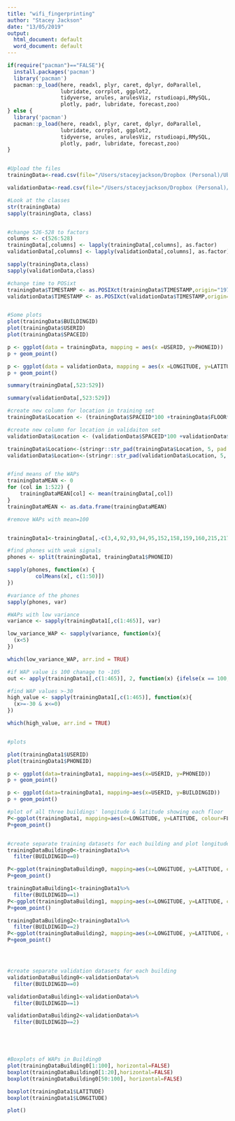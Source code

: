 ```yaml
---
title: "wifi_fingerprinting"
author: "Stacey Jackson"
date: "13/05/2019"
output:
  html_document: default
  word_document: default
---
```


```r
if(require("pacman")=="FALSE"){
  install.packages('pacman')
  library('pacman')
  pacman::p_load(here, readxl, plyr, caret, dplyr, doParallel,
                 lubridate, corrplot, ggplot2, 
                 tidyverse, arules, arulesViz, rstudioapi,RMySQL,
                 plotly, padr, lubridate, forecast,zoo)
} else {
  library('pacman')
  pacman::p_load(here, readxl, plyr, caret, dplyr, doParallel,
                 lubridate, corrplot, ggplot2, 
                 tidyverse, arules, arulesViz, rstudioapi,RMySQL,
                 plotly, padr, lubridate, forecast,zoo)
}


#Upload the files
trainingData<-read.csv(file="/Users/staceyjackson/Dropbox (Personal)/Ubiqum/May_2019_Wifi/Dataset/UJIndoorLoc/trainingData.csv", header=TRUE, sep=",")

validationData<-read.csv(file="/Users/staceyjackson/Dropbox (Personal)/Ubiqum/May_2019_Wifi/Dataset/UJIndoorLoc/validationData.csv", header=TRUE, sep=",")

#Look at the classes
str(trainingData)
sapply(trainingData, class)


#change 526-528 to factors
columns <- c(526:528)
trainingData[,columns] <- lapply(trainingData[,columns], as.factor)
validationData[,columns] <- lapply(validationData[,columns], as.factor)

sapply(trainingData,class)
sapply(validationData,class)

#change time to POSixt
trainingData$TIMESTAMP <- as.POSIXct(trainingData$TIMESTAMP,origin="1970-01-01")
validationData$TIMESTAMP <- as.POSIXct(validationData$TIMESTAMP,origin="1970-01-01")


#Some plots
plot(trainingData$BUILDINGID)
plot(trainingData$USERID)
plot(trainingData$SPACEID)

p <- ggplot(data = trainingData, mapping = aes(x =USERID, y=PHONEID))
p + geom_point()

p <- ggplot(data = validationData, mapping = aes(x =LONGITUDE, y=LATITUDE))
p + geom_point()

summary(trainingData[,523:529])

summary(validationData[,523:529])

#create new column for location in training set
trainingData$Location <- (trainingData$SPACEID*100 +trainingData$FLOOR*10 +trainingData$BUILDINGID)

#create new column for location in validaiton set
validationData$Location <- (validationData$SPACEID*100 +validationData$FLOOR*10 +validationData$BUILDINGID)

trainingData$Location<-(stringr::str_pad(trainingData$Location, 5, pad = "0"))
validationData$Location<-(stringr::str_pad(validationData$Location, 5, pad = "0"))


#find means of the WAPs
trainingDataMEAN <- 0
for (col in 1:522) {
    trainingDataMEAN[col] <- mean(trainingData[,col])
}
trainingDataMEAN <- as.data.frame(trainingDataMEAN)

#remove WAPs with mean=100


trainingData1<-trainingData[,-c(3,4,92,93,94,95,152,158,159,160,215,217,226,227,238,239,240,241,242,243,244,245,246,247,254,293,296,301,303,304,307,333,349,353,360,365,416,419,423,429,433,438,441,442,444,445,451,458,482,485,487,488,491,497,520)]

#find phones with weak signals
phones <- split(trainingData1, trainingData1$PHONEID)

sapply(phones, function(x) {
         colMeans(x[, c(1:50)])
})

#variance of the phones
sapply(phones, var)

#WAPs with low variance
variance <- sapply(trainingData1[,c(1:465)], var)

low_variance_WAP <- sapply(variance, function(x){
  (x<5)
})

which(low_variance_WAP, arr.ind = TRUE)

#if WAP value is 100 chanage to -105
out <- apply(trainingData1[,c(1:465)], 2, function(x) {ifelse(x == 100, -105, x)})

#find WAP values >-30
high_value <- sapply(trainingData1[,c(1:465)], function(x){
  (x>=-30 & x<=0)
})

which(high_value, arr.ind = TRUE)


#plots

plot(trainingData1$USERID)
plot(trainingData1$PHONEID)

p <- ggplot(data=trainingData1, mapping=aes(x=USERID, y=PHONEID))
p + geom_point()

p <- ggplot(data=trainingData1, mapping=aes(x=USERID, y=BUILDINGID))
p + geom_point()

#plot of all three buildings' longitude & latitude showing each floor
P<-ggplot(trainingData1, mapping=aes(x=LONGITUDE, y=LATITUDE, colour=FLOOR))
P+geom_point()


#create separate training datasets for each building and plot longitude & latitude showing each floor
trainingDataBuilding0<-trainingData1%>%
  filter(BUILDINGID==0)

P<-ggplot(trainingDataBuilding0, mapping=aes(x=LONGITUDE, y=LATITUDE, colour=FLOOR))
P+geom_point()

trainingDataBuilding1<-trainingData1%>%
  filter(BUILDINGID==1)
P<-ggplot(trainingDataBuilding1, mapping=aes(x=LONGITUDE, y=LATITUDE, colour=FLOOR))
P+geom_point()

trainingDataBuilding2<-trainingData1%>%
  filter(BUILDINGID==2)
P<-ggplot(trainingDataBuilding2, mapping=aes(x=LONGITUDE, y=LATITUDE, colour=FLOOR))
P+geom_point()




#create separate validation datasets for each building
validationDataBuilding0<-validationData%>%
  filter(BUILDINGID==0)

validationDataBuilding1<-validationData%>%
  filter(BUILDINGID==1)

validationDataBuilding2<-validationData%>%
  filter(BUILDINGID==2)





#Boxplots of WAPs in Building0
plot(trainingDataBuilding0[1:100], horizontal=FALSE)
boxplot(trainingDataBuilding0[1:20],horizontal=FALSE)
boxplot(trainingDataBuilding0[50:100], horizontal=FALSE)

boxplot(trainingData1$LATITUDE)
boxplot(trainingData1$LONGITUDE)

plot()

```

